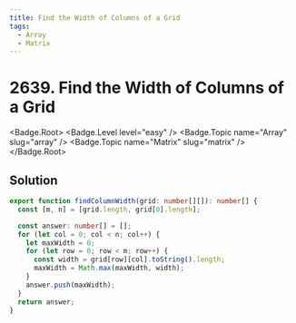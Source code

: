 ```yaml
---
title: Find the Width of Columns of a Grid
tags:
  - Array
  - Matrix
---
```


# 2639. Find the Width of Columns of a Grid

<Badge.Root>
  <Badge.Level level="easy" />
  <Badge.Topic name="Array" slug="array" />
  <Badge.Topic name="Matrix" slug="matrix" />
</Badge.Root>

## Solution

```typescript filename="solution.ts" copy
export function findColumnWidth(grid: number[][]): number[] {
  const [m, n] = [grid.length, grid[0].length];

  const answer: number[] = [];
  for (let col = 0; col < n; col++) {
    let maxWidth = 0;
    for (let row = 0; row < m; row++) {
      const width = grid[row][col].toString().length;
      maxWidth = Math.max(maxWidth, width);
    }
    answer.push(maxWidth);
  }
  return answer;
}
```

<ProblemLink
  codingSite="leetcode"
  href="https://leetcode.com/problems/find-the-width-of-columns-of-a-grid"
  title="Find the Width of Columns of a Grid"
/>
